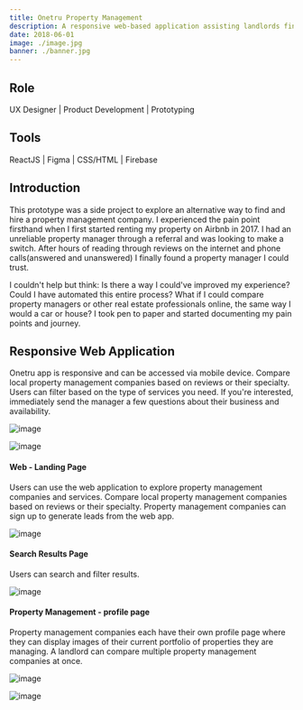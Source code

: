 ```yaml
---
title: Onetru Property Management
description: A responsive web-based application assisting landlords find local property managers in their loca markets.
date: 2018-06-01
image: ./image.jpg
banner: ./banner.jpg
---
```


## Role

UX Designer   |   Product Development   |   Prototyping




## Tools

ReactJS   |   Figma   |   CSS/HTML   |    Firebase




## Introduction

This prototype was a side project to explore an alternative way to find and hire a property management company. I experienced the pain point firsthand when I first started renting my property on Airbnb in 2017. I had an unreliable property manager through a referral and was looking to make a switch. After hours of reading through reviews on the internet and phone calls(answered and unanswered) I finally found a property manager I could trust. 

I couldn't help but think: Is there a way I could've improved my experience? Could I have automated this entire process? What if I could compare property managers or other real estate professionals online, the same way I would a car or house? I took pen to paper and started documenting my pain points and journey. 




## Responsive Web Application

Onetru app is responsive and can be accessed via mobile device. Compare local property management companies based on reviews or their specialty. Users can filter based on the type of services you need. If you're interested, immediately send the manager a few questions about their business and availability. 
<Row>
<Col>

![image](./mobile-home.png)

</Col>
<Col>

![image](./mobile-logged-in.png)

</Col>
</Row>


#### Web - Landing Page

Users can use the web application to explore property management companies and services. Compare local property management companies based on reviews or their specialty. Property management companies can sign up to generate leads from the web app.

<Row>

<Col>

![image](./landing.png)

</Col>
</Row>


#### Search Results Page

Users can search and filter results.

<Row>
<Col>

![image](./search-results.png)

</Col>
</Row>

#### Property Management - profile page
Property management companies each have their own profile page where they can display images of their current portfolio of properties they are managing. A landlord can compare multiple property management companies at once.
<Row>
<Col>

![image](./logged-in.png)

</Col>
<Col>

![image](./compare.png)

</Col>
</Row>